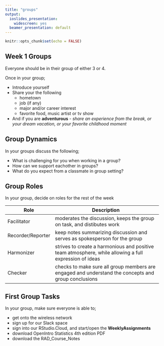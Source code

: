 ```yaml
---
title: "groups"
output:
  ioslides_presentation:
    widescreen: yes
  beamer_presentation: default
---
```


```r
knitr::opts_chunk$set(echo = FALSE)
```

## Week 1 Groups

Everyone should be in their group of either 3 or 4.

Once in your group;

  - Introduce yourself
  - Share your the following
    - hometown
    - job (if any)
    - major and/or career interest
    - favorite food, music artist or tv show
  - And if you are **adventurous** - *share an experience from the break, or your dream vacation, or your favorite childhood moment*


## Group Dynamics 

In your groups discuss the following;  

  - What is challenging for you when working in a group?
  - How can we support eachother in groups?
  - What do you expect from a classmate in group setting?

## Group Roles

In your group, decide on roles for the rest of the week

Role | Description
-----|------------
Facilitator | moderates the discussion, keeps the group on task, and distibutes work
Recorder/Reporter    | keep notes summarizing discussion and serves as spokesperson for the group
Harmonizer | strives to create a harmonious and positive team atmosphere, while allowing a full expression of ideas
Checker | checks to make sure all group members are engaged and understand the concepts and group conclusions

## First Group Tasks

In your group, make sure everyone is able to;  

  - get onto the wireless network
  - sign up for our Slack space
  - sign into our RStudio.Cloud, and start/open the **WeeklyAssignments**
  - download OpenIntro Statistics 4th edition PDF
  - download the RAD_Course_Notes




